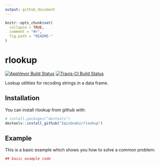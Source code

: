 ```yaml
---
output: github_document
---
```


<!-- README.md is generated from README.Rmd. Please edit that file -->

```r
knitr::opts_chunk$set(
  collapse = TRUE,
  comment = "#>",
  fig.path = "README-"
)
```

# rlookup

[![AppVeyor Build Status](https://ci.appveyor.com/api/projects/status/github/IqisGnahz/rlookup?branch=master&svg=true)](https://ci.appveyor.com/project/IqisGnahz/rlookup)
[![Travis-CI Build Status](https://travis-ci.org/IqisGnahz/rlookup.svg?branch=master)](https://travis-ci.org/IqisGnahz/rlookup)


Lookup utilities for recoding strings in a data frame.

## Installation

You can install rlookup from github with:

```r
# install.packages("devtools")
devtools::install_github("IqisGnahz/rlookup")
```

## Example

This is a basic example which shows you how to solve a common problem:

```r
## basic example code
```
